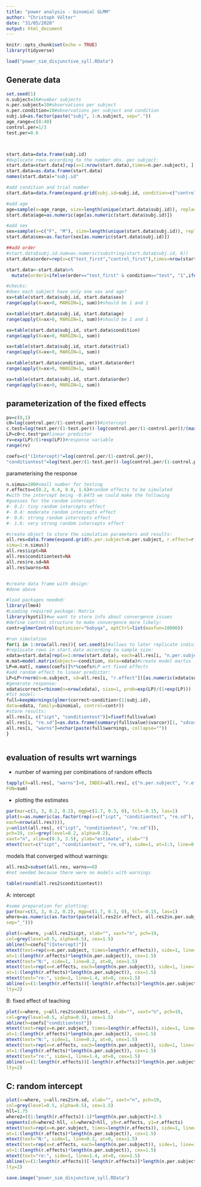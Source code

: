 ```yaml
---
title: "power analysis - binomial GLMM"
author: "Christoph Völter"
date: "31/05/2020"
output: html_document
---
```


```r
knitr::opts_chunk$set(echo = TRUE)
library(tidyverse)

load("power_sim_disjunctive_syll.RData")
```

## Generate data

```r

set.seed(1)
n.subject=16#number subjects
n.per.subject=18#observations per subject
n.per.condition=18#observations per subject and condition
subj.id=as.factor(paste("subj", 1:n.subject, sep="."))
age_range=c(8:40)
control.per=1/3
test.per=0.6



start.data=data.frame(subj.id)
#duplicate rows according to the number obs. per subject:
start.data=start.data[rep(x=1:nrow(start.data),times=n.per.subject), ]
start.data=as.data.frame(start.data)
names(start.data)="subj.id"

#add condition and trial number
start.data=data.frame(expand.grid(subj.id=subj.id, condition=c("control", "test"),  trial=c(1:n.per.condition)))

#add age
age=sample(x=age_range, size=length(unique(start.data$subj.id)), replace=T)
start.data$age=as.numeric(age[as.numeric(start.data$subj.id)])

#add sex
sex=sample(x=c("F", "M"), size=length(unique(start.data$subj.id)), replace=T)
start.data$sex=as.factor(sex[as.numeric(start.data$subj.id)])

##add order
#start.data$subj.id.num=as.numeric(substring(start.data$subj.id, 6))
start.data$order=rep(x=c("test_first","control_first"),times=nrow(start.data)/2)

start.data<-start.data%>%
  mutate(order2=ifelse(order=="test_first" & condition=="test", "1",ifelse(order=="test_first" & condition=="control", "2",ifelse(order=="control_first" & condition=="control", "1",ifelse(order=="control_first" & condition=="test", "2","")))))

#checks:
#does each subject have only one sex and age?
xx=table(start.data$subj.id, start.data$sex)
range(apply(X=xx>0, MARGIN=1, sum))#should be 1 and 1

xx=table(start.data$subj.id, start.data$age)
range(apply(X=xx>0, MARGIN=1, sum))#should be 1 and 1

xx=table(start.data$subj.id, start.data$condition)
range(apply(X=xx>0, MARGIN=1, sum))

xx=table(start.data$subj.id, start.data$trial)
range(apply(X=xx>0, MARGIN=1, sum))

xx=table(start.data$condition, start.data$order)
range(apply(X=xx>0, MARGIN=1, sum))

xx=table(start.data$subj.id, start.data$order)
range(apply(X=xx>0, MARGIN=1, sum))
```


## parameterization of the fixed effects
```r
pv=c(0,1)
c0=log(control.per/(1-control.per))#intercept
c.test=log(test.per/(1-test.per))-log(control.per/(1-control.per))/(max(pv)-0)#slope
LP=c0+c.test*pv#linear predictor
rv=exp(LP)/(1+exp(LP))#response variable
range(rv)

coefs=c("(Intercept)"=log(control.per/(1-control.per)),
"conditiontest"=log(test.per/(1-test.per))-log(control.per/(1-control.per)))
```
parameterising the response

```r
n.simus=100#small number for testing
r.effects=c(0.2, 0.4, 0.8, 1.6)#random effects to be simulated
#with the intercept being -0.8473 we could make the following
#guesses for the random intercept:
#- 0.2: tiny random intercepts effect
#- 0.4: moderate random intercepts effect
#- 0.8: strong random intercepts effect
#- 1.6: very strong random intercepts effect

#create object to store the simulation parameters and results:
all.res=data.frame(expand.grid(n.per.subject=n.per.subject, r.effect=r.effects,
simu=1:n.simus))
all.res$icpt=NA
all.res$conditiontest=NA
all.res$re.sd=NA
all.res$warns=NA


#create data frame with design:
#done above

#load packages needed:
library(lme4)
#Loading required package: Matrix
library(kyotil)#we want to store info about convergence issues
#define control structure to make convergence more likely:
contr=glmerControl(optimizer="bobyqa", optCtrl=list(maxfun=10000))

#run simulation
for(i in 1:nrow(all.res)){ set.seed(i)#allows to later replicate individual simulations
#replicate rows in start.data according to sample size:
xdata=start.data[rep(x=1:nrow(start.data), each=all.res[i, "n.per.subject"]), ]
m.mat=model.matrix(object=~condition, data=xdata)#create model martix
LP=m.mat[, names(coefs)]%*%coefs#LP wrt fixed effects
#add random effect to linear predictor:
LP=LP+rnorm(n=n.subject, sd=all.res[i, "r.effect"])[as.numeric(xdata$subj.id)]
#generate response:
xdata$correct=rbinom(n=nrow(xdata), size=1, prob=exp(LP)/(1+exp(LP)))
#fit model:
full=keepWarnings(glmer(correct~condition+(1|subj.id),
data=xdata, family=binomial, control=contr))
#store results:
all.res[i, c("icpt", "conditiontest")]=fixef(full$value)
all.res[i, "re.sd"]=as.data.frame(summary(full$value)$varcor)[1, "sdcor"]
all.res[i, "warns"]=nchar(paste(full$warnings, collapse=""))
}



```

## evaluation of results wrt warnings

* number of warning per combinations of random effects
```r

tapply(X=all.res[, "warns"]>0, INDEX=all.res[, c("n.per.subject", "r.effect")],
FUN=sum)
```

* plotting the estimates

```r
par(mar=c(3, 3, 0.2, 0.2), mgp=c(1.7, 0.3, 0), tcl=-0.15, las=1)
plot(x=as.numeric(as.factor(rep(x=c("icpt", "conditiontest", "re.sd"),
each=nrow(all.res)))),
y=unlist(all.res[, c("icpt", "conditiontest", "re.sd")]),
pch=19, col=grey(level=0.2, alpha=0.2),
xaxt="n", xlim=c(0.5, 3.5), ylab="estimate", xlab="")
mtext(text=c("icpt", "conditiontest", "re.sd"), side=1, at=1:3, line=0.2)
```

models that converged without warnings:
```r
all.res2=subset(all.res, warns==0)
#not needed because there were no models with warnings

table(round(all.res2$conditiontest))
```
A: intercept
```r
#some preparation for plotting:
par(mar=c(3, 3, 0.2, 0.2), mgp=c(1.7, 0.3, 0), tcl=-0.15, las=1)
where=as.numeric(as.factor(paste(all.res2$r.effect, all.res2$n.per.subject,
sep="_")))

plot(x=where, y=all.res2$icpt, xlab="", xaxt="n", pch=19,
col=grey(level=0.5, alpha=0.5), cex=1.5)
abline(h=coefs["(Intercept)"])
mtext(text=rep(x=n.per.subject, times=length(r.effects)), side=1, line=0.2,
at=1:(length(r.effects)*length(n.per.subject)), cex=1.5)
mtext(text="N:", side=1, line=0.2, at=0, cex=1.5)
mtext(text=rep(x=r.effects, each=length(n.per.subject)), side=1, line=1.4,
at=1:(length(r.effects)*length(n.per.subject)), cex=1.5)
mtext(text="re:", side=1, line=1.4, at=0, cex=1.5)
abline(v=(1:length(r.effects))[-length(r.effects)]*length(n.per.subject)+0.5,
lty=2)
```
B: fixed effect of teaching
```r

plot(x=where, y=all.res2$conditiontest, xlab="", xaxt="n", pch=19,
col=grey(level=0.5, alpha=0.5), cex=1.5)
abline(h=coefs["conditiontest"])
mtext(text=rep(x=n.per.subject, times=length(r.effects)), side=1, line=0.2,
at=1:(length(r.effects)*length(n.per.subject)), cex=1.5)
mtext(text="N:", side=1, line=0.2, at=0, cex=1.5)
mtext(text=rep(x=r.effects, each=length(n.per.subject)), side=1, line=1.4,
at=1:(length(r.effects)*length(n.per.subject)), cex=1.5)
mtext(text="re:", side=1, line=1.4, at=0, cex=1.5)
abline(v=(1:length(r.effects))[-length(r.effects)]*length(n.per.subject)+0.5,
lty=2)
```
## C: random intercept
```r
plot(x=where, y=all.res2$re.sd, xlab="", xaxt="n", pch=19,
col=grey(level=0.5, alpha=0.5), cex=1.5)
hll=1.75
where2=((1:length(r.effects))-1)*length(n.per.subject)+2.5
segments(x0=where2-hll, x1=where2+hll, y0=r.effects, y1=r.effects)
mtext(text=rep(x=n.per.subject, times=length(r.effects)), side=1, line=0.2,
at=1:(length(r.effects)*length(n.per.subject)), cex=1.5)
mtext(text="N:", side=1, line=0.2, at=0, cex=1.5)
mtext(text=rep(x=r.effects, each=length(n.per.subject)), side=1, line=1.4,
at=1:(length(r.effects)*length(n.per.subject)), cex=1.5)
mtext(text="re:", side=1, line=1.4, at=0, cex=1.5)
abline(v=(1:length(r.effects))[-length(r.effects)]*length(n.per.subject)+0.5,
lty=2)
```

```r
save.image("power_sim_disjunctive_syll.RData")
```



